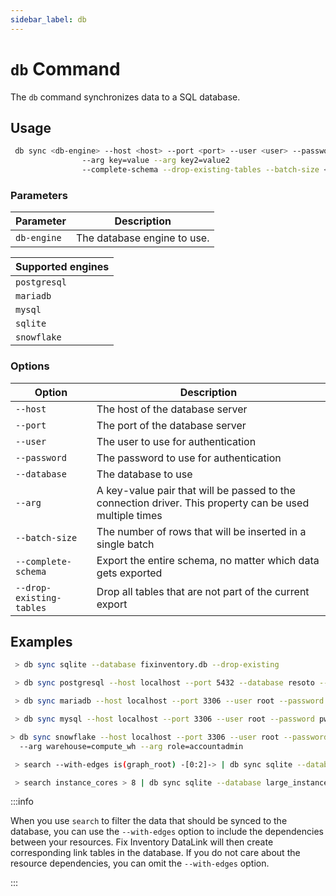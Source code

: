 ```yaml
---
sidebar_label: db
---
```


# `db` Command

The `db` command synchronizes data to a SQL database.

## Usage

```bash
 db sync <db-engine> --host <host> --port <port> --user <user> --password <password> --database <database>
                --arg key=value --arg key2=value2
                --complete-schema --drop-existing-tables --batch-size <batch-size>
```

### Parameters

| Parameter   | Description                 |
| ----------- | --------------------------- |
| `db-engine` | The database engine to use. |

| Supported engines |
| ----------------- |
| `postgresql`      |
| `mariadb`         |
| `mysql`           |
| `sqlite`          |
| `snowflake`       |

### Options

| Option                   | Description                                                                                             |
| ------------------------ | ------------------------------------------------------------------------------------------------------- |
| `--host`                 | The host of the database server                                                                         |
| `--port`                 | The port of the database server                                                                         |
| `--user`                 | The user to use for authentication                                                                      |
| `--password`             | The password to use for authentication                                                                  |
| `--database`             | The database to use                                                                                     |
| `--arg`                  | A key-value pair that will be passed to the connection driver. This property can be used multiple times |
| `--batch-size`           | The number of rows that will be inserted in a single batch                                              |
| `--complete-schema`      | Export the entire schema, no matter which data gets exported                                            |
| `--drop-existing-tables` | Drop all tables that are not part of the current export                                                 |

## Examples

```bash title="Sync the complete graph to a sqlite database"
 > db sync sqlite --database fixinventory.db --drop-existing
```

```bash title="Sync the complete graph to a postgresql database"
 > db sync postgresql --host localhost --port 5432 --database resoto --user ci --password bombproof
```

```bash title="Sync the complete graph to a mariadb database"
 > db sync mariadb --host localhost --port 3306 --user root --password pw --database test
```

```bash title="Sync the complete graph to a mysql database"
 > db sync mysql --host localhost --port 3306 --user root --password pw --database test
```

```bash title="Sync the complete graph to a snowflake database"
> db sync snowflake --host localhost --port 3306 --user root --password pw --database test
  --arg warehouse=compute_wh --arg role=accountadmin
```

```bash title="Select a subset of data and sync it to a sqlite database"
 > search --with-edges is(graph_root) -[0:2]-> | db sync sqlite --database fixinventory.db
```

```bash title="Sync all large instances into a sqlite database"
 > search instance_cores > 8 | db sync sqlite --database large_instances.db
```

:::info

When you use `search` to filter the data that should be synced to the database, you can use the `--with-edges` option to include the dependencies between your resources. Fix Inventory DataLink will then create corresponding link tables in the database. If you do not care about the resource dependencies, you can omit the `--with-edges` option.

:::
